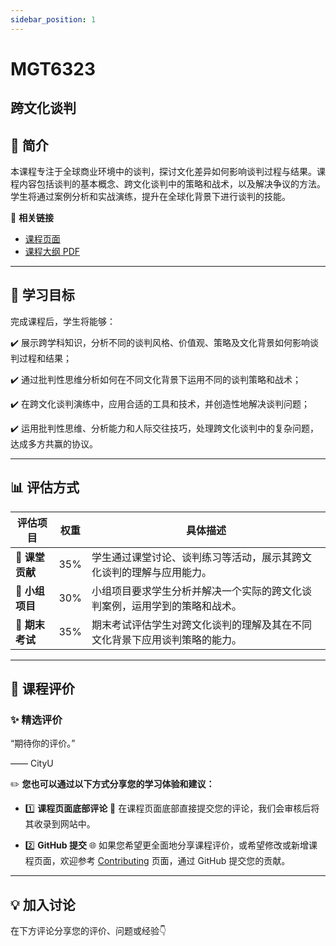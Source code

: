 ```yaml
---
sidebar_position: 1
---
```


# MGT6323
## 跨文化谈判

## **📘 简介**
本课程专注于全球商业环境中的谈判，探讨文化差异如何影响谈判过程与结果。课程内容包括谈判的基本概念、跨文化谈判中的策略和战术，以及解决争议的方法。学生将通过案例分析和实战演练，提升在全球化背景下进行谈判的技能。

🔗 **相关链接**
- [课程页面](https://www.cityu.edu.hk/catalogue/pg/202526/course/MGT6323.htm)
- [课程大纲 PDF](https://www.cityu.edu.hk/catalogue/pg/202526/course/MGT6323.pdf)

---

## **🎯 学习目标**

完成课程后，学生将能够：

✔️ 展示跨学科知识，分析不同的谈判风格、价值观、策略及文化背景如何影响谈判过程和结果；

✔️ 通过批判性思维分析如何在不同文化背景下运用不同的谈判策略和战术；

✔️ 在跨文化谈判演练中，应用合适的工具和技术，并创造性地解决谈判问题；

✔️ 运用批判性思维、分析能力和人际交往技巧，处理跨文化谈判中的复杂问题，达成多方共赢的协议。

---

## **📊 评估方式**

| **评估项目**           | **权重** | **具体描述**                                                                                       |
|-----------------------|---------|---------------------------------------------------------------------------------------------------|
| **📄 课堂贡献**        | 35%     | 学生通过课堂讨论、谈判练习等活动，展示其跨文化谈判的理解与应用能力。                            |
| **📄 小组项目**        | 30%     | 小组项目要求学生分析并解决一个实际的跨文化谈判案例，运用学到的策略和战术。                      |
| **📝 期末考试**        | 35%     | 期末考试评估学生对跨文化谈判的理解及其在不同文化背景下应用谈判策略的能力。                      |

---

## **💬 课程评价**

### ✨ **精选评价**
<div className={commentStyles.commentBox}>
    <p className={commentStyles.commentText}>
        “期待你的评价。”
    </p>
    <p className={commentStyles.commentAuthor}>—— CityU</p>
</div>

✏️ **您也可以通过以下方式分享您的学习体验和建议：**

- 1️⃣ **课程页面底部评论**
💬 在课程页面底部直接提交您的评论，我们会审核后将其收录到网站中。

- 2️⃣ **GitHub 提交**
🌐 如果您希望更全面地分享课程评价，或希望修改或新增课程页面，欢迎参考 [Contributing](/contributing) 页面，通过 GitHub 提交您的贡献。


---

## **💡 加入讨论**

在下方评论分享您的评价、问题或经验👇
<Utterances />